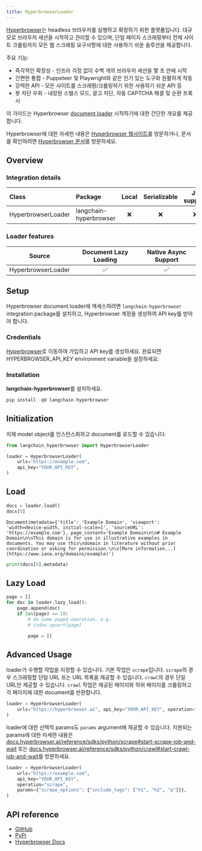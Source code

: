 ```yaml
---
title: HyperbrowserLoader
---
```


[Hyperbrowser](https://hyperbrowser.ai)는 headless 브라우저를 실행하고 확장하기 위한 플랫폼입니다. 대규모로 브라우저 세션을 시작하고 관리할 수 있으며, 단일 페이지 스크래핑부터 전체 사이트 크롤링까지 모든 웹 스크래핑 요구사항에 대한 사용하기 쉬운 솔루션을 제공합니다.

주요 기능:

- 즉각적인 확장성 - 인프라 걱정 없이 수백 개의 브라우저 세션을 몇 초 만에 시작
- 간편한 통합 - Puppeteer 및 Playwright와 같은 인기 있는 도구와 원활하게 작동
- 강력한 API - 모든 사이트를 스크래핑/크롤링하기 위한 사용하기 쉬운 API 등
- 봇 차단 우회 - 내장된 스텔스 모드, 광고 차단, 자동 CAPTCHA 해결 및 순환 프록시

이 가이드는 Hyperbrowser [document loader](https://python.langchain.com/docs/concepts/#document-loaders) 시작하기에 대한 간단한 개요를 제공합니다.

Hyperbrowser에 대한 자세한 내용은 [Hyperbrowser 웹사이트](https://hyperbrowser.ai)를 방문하거나, 문서를 확인하려면 [Hyperbrowser 문서](https://docs.hyperbrowser.ai)를 방문하세요.

## Overview

### Integration details

| Class | Package | Local | Serializable | JS support|
| :--- | :--- | :---: | :---: |  :---: |
| HyperbrowserLoader | langchain-hyperbrowser | ❌ | ❌ | ❌ |

### Loader features

| Source | Document Lazy Loading | Native Async Support |
| :---: | :---: | :---: |
| HyperbrowserLoader | ✅ | ✅ |

## Setup

Hyperbrowser document loader에 액세스하려면 `langchain-hyperbrowser` integration package를 설치하고, Hyperbrowser 계정을 생성하여 API key를 받아야 합니다.

### Credentials

[Hyperbrowser](https://app.hyperbrowser.ai/)로 이동하여 가입하고 API key를 생성하세요. 완료되면 HYPERBROWSER_API_KEY environment variable을 설정하세요:

### Installation

**langchain-hyperbrowser**를 설치하세요.

```python
pip install -qU langchain-hyperbrowser
```

## Initialization

이제 model object를 인스턴스화하고 document를 로드할 수 있습니다:

```python
from langchain_hyperbrowser import HyperbrowserLoader

loader = HyperbrowserLoader(
    urls="https://example.com",
    api_key="YOUR_API_KEY",
)
```

## Load

```python
docs = loader.load()
docs[0]
```

```output
Document(metadata={'title': 'Example Domain', 'viewport': 'width=device-width, initial-scale=1', 'sourceURL': 'https://example.com'}, page_content='Example Domain\n\n# Example Domain\n\nThis domain is for use in illustrative examples in documents. You may use this\ndomain in literature without prior coordination or asking for permission.\n\n[More information...](https://www.iana.org/domains/example)')
```

```python
print(docs[0].metadata)
```

## Lazy Load

```python
page = []
for doc in loader.lazy_load():
    page.append(doc)
    if len(page) >= 10:
        # do some paged operation, e.g.
        # index.upsert(page)

        page = []
```

## Advanced Usage

loader가 수행할 작업을 지정할 수 있습니다. 기본 작업은 `scrape`입니다. `scrape`의 경우 스크래핑할 단일 URL 또는 URL 목록을 제공할 수 있습니다. `crawl`의 경우 단일 URL만 제공할 수 있습니다. `crawl` 작업은 제공된 페이지와 하위 페이지를 크롤링하고 각 페이지에 대한 document를 반환합니다.

```python
loader = HyperbrowserLoader(
    urls="https://hyperbrowser.ai", api_key="YOUR_API_KEY", operation="crawl"
)
```

loader에 대한 선택적 params도 `params` argument에 제공할 수 있습니다. 지원되는 params에 대한 자세한 내용은 [docs.hyperbrowser.ai/reference/sdks/python/scrape#start-scrape-job-and-wait](https://docs.hyperbrowser.ai/reference/sdks/python/scrape#start-scrape-job-and-wait) 또는 [docs.hyperbrowser.ai/reference/sdks/python/crawl#start-crawl-job-and-wait](https://docs.hyperbrowser.ai/reference/sdks/python/crawl#start-crawl-job-and-wait)를 방문하세요.

```python
loader = HyperbrowserLoader(
    urls="https://example.com",
    api_key="YOUR_API_KEY",
    operation="scrape",
    params={"scrape_options": {"include_tags": ["h1", "h2", "p"]}},
)
```

## API reference

- [GitHub](https://github.com/hyperbrowserai/langchain-hyperbrowser/)
- [PyPi](https://pypi.org/project/langchain-hyperbrowser/)
- [Hyperbrowser Docs](https://docs.hyperbrowser.ai/)
